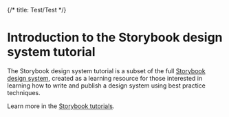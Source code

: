 {/*
title: Test/Test
*/}

<Meta title="Test" />

# Introduction to the Storybook design system tutorial

The Storybook design system tutorial is a subset of the full [Storybook design system](https://github.com/storybookjs/design-system/), created as a learning resource for those interested in learning how to write and publish a design system using best practice techniques.
 
Learn more in the [Storybook tutorials](https://storybook.js.org/tutorials/).
